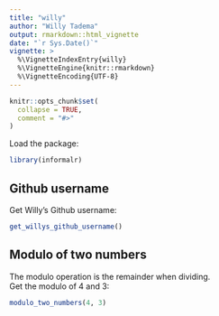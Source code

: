 ```yaml
---
title: "willy"
author: "Willy Tadema"
output: rmarkdown::html_vignette
date: "`r Sys.Date()`"
vignette: >
  %\VignetteIndexEntry{willy}
  %\VignetteEngine{knitr::rmarkdown}
  %\VignetteEncoding{UTF-8}
---
```


```r
knitr::opts_chunk$set(
  collapse = TRUE,
  comment = "#>"
)
```

Load the package:
```r
library(informalr)
```

## Github username

Get Willy's Github username:

```r
get_willys_github_username()
```

## Modulo of two numbers

The modulo operation is the remainder when dividing.      
Get the modulo of 4 and 3:

```r
modulo_two_numbers(4, 3)
```
